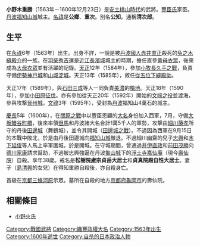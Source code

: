{{unreferenced|time=2015-08-23T02:07:50+00:00}}
{{japanese|japanese=小野木 重勝|kana=おのぎ しげかつ|romaji=Onogi Shigekatsu}}
'''小野木重勝'''（1563年－1600年12月23日）是[[安土桃山時代|安土桃山時代]]的武將。[[豐臣氏|豐臣氏]]家臣。[[丹波|丹波]][[福知山城|福知山城]]城主。[[名諱|名諱]]是'''公鄉'''、'''重次'''。別名'''公知'''。通稱'''清次郎'''。

== 生平 ==
在[[永祿|永祿]]6年（1563年）出生。出身不詳，一說是被[[丹波|丹波]][[國人|國人]][[赤井直正|赤井直正]]殺死的[[兔之木縫殿介|兔之木縫殿介]]的一族。在[[羽柴秀吉|羽柴秀吉]]還是[[近江國|近江]][[長濱城|長濱城]]城主的時期，擔任直參[[黄母衣眾|黄母衣眾]]，後來成為[[大母衣眾|大母衣眾]]並有活躍的記錄。[[天正_(日本)|天正]]12年（1584年），參加[[小牧長久手之戰|小牧長久手之戰]]，負責守備[[伊勢國|伊勢]][[神戸城|神戸城]]和[[山城淀城|山城淀城]]。天正13年（1585年），敘任[[從五位下|從五位下]][[縫殿助|縫殿助]]。

天正17年（1589年），與[[石田三成|石田三成]]等人一同負責[[美濃國|美濃]]的[[檢地|檢地]]。天正18年（1590年），參加[[小田原征伐|小田原征伐]]。亦有參加從天正20年（1592年）開始的[[文祿之役|文祿之役]]並渡海，參與攻撃[[晉州城|晉州城]]。[[文祿|文祿]]3年（1595年），受封為[[丹波|丹波]]福知山4萬石的城主。

[[慶長|慶長]]5年（1600年），在[[關原之戰|關原之戰]]中以豐臣恩顧的[[大名_(稱謂)|大名]]身份加入西軍，7月，守備[[大阪市|大坂]][[鰻谷町橋|鰻谷町橋]]，後來率領[[但馬|但馬]]和丹波諸大名合計1萬5千人的軍勢，攻撃由[[細川藤孝|細川藤孝]]所守的丹後[[田邊城|田邊城]]（舞鶴城），並令其開城（[[田邊城之戰|田邊城之戰]]）。不過因為西軍在9月15日的本戰中敗北，於是由丹後田邊城向[[福知山城|福知山城]]撤退。不過細川幽齋的兒子[[細川忠興|忠興]]和[[木下延俊|木下延俊]]等人馬上率軍圍城，於是開城。在守城期間，曾通過[[井伊直政|井伊直政]]和[[前田茂勝|前田茂勝]]向[[德川家康|德川家康]]請求幫助，不過被忠興強逼在丹波[[龜山城|龜山城]]下的[[淨土寺|淨土寺]][[嘉仙庵|嘉仙庵]]（現今[[壽仙院|壽仙院]]）自殺。享年38歲。戒名是'''松樹院慮宗貞岳大居士'''和'''貞真院殿自性大居士'''。妻子（[[島清興|島清興]]的女兒）在得知重勝自殺後，亦自殺身亡。

首級在[[京都|京都]][[三條河原|三條河原]]示眾。墓所在自殺的地方[[京都府|京都府]][[龜岡市|龜岡市]]的壽仙院。

== 相關條目 ==
*[[小野火氏|小野火氏]]

[[Category:戰國武將|Category:戰國武將]]
[[Category:織豐政權大名|Category:織豐政權大名]]
[[Category:1563年出生|Category:1563年出生]]
[[Category:1600年逝世|Category:1600年逝世]]
[[Category:自杀的日本政治人物|Category:自杀的日本政治人物]]